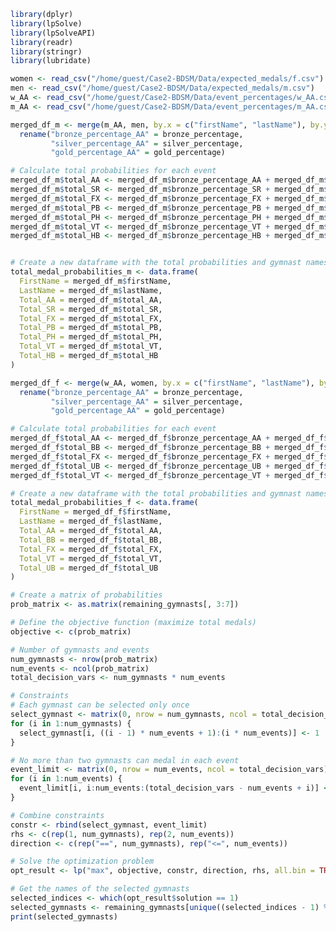 
```r
library(dplyr)
library(lpSolve)
library(lpSolveAPI)
library(readr)
library(stringr)
library(lubridate)
```

```r
women <- read_csv("/home/guest/Case2-BDSM/Data/expected_medals/f.csv")
men <- read_csv("/home/guest/Case2-BDSM/Data/expected_medals/m.csv")
w_AA <- read_csv("/home/guest/Case2-BDSM/Data/event_percentages/w_AA.csv")
m_AA <- read_csv("/home/guest/Case2-BDSM/Data/event_percentages/m_AA.csv")
```

```r
merged_df_m <- merge(m_AA, men, by.x = c("firstName", "lastName"), by.y = c("FirstName", "LastName")) |> 
  rename("bronze_percentage_AA" = bronze_percentage,
         "silver_percentage_AA" = silver_percentage,
         "gold_percentage_AA" = gold_percentage)

# Calculate total probabilities for each event
merged_df_m$total_AA <- merged_df_m$bronze_percentage_AA + merged_df_m$silver_percentage_AA + merged_df_m$gold_percentage_AA
merged_df_m$total_SR <- merged_df_m$bronze_percentage_SR + merged_df_m$silver_percentage_SR + merged_df_m$gold_percentage_SR
merged_df_m$total_FX <- merged_df_m$bronze_percentage_FX + merged_df_m$silver_percentage_FX + merged_df_m$gold_percentage_FX
merged_df_m$total_PB <- merged_df_m$bronze_percentage_PB + merged_df_m$silver_percentage_PB + merged_df_m$gold_percentage_PB
merged_df_m$total_PH <- merged_df_m$bronze_percentage_PH + merged_df_m$silver_percentage_PH + merged_df_m$gold_percentage_PH
merged_df_m$total_VT <- merged_df_m$bronze_percentage_VT + merged_df_m$silver_percentage_VT + merged_df_m$gold_percentage_VT
merged_df_m$total_HB <- merged_df_m$bronze_percentage_HB + merged_df_m$silver_percentage_HB + merged_df_m$gold_percentage_HB


# Create a new dataframe with the total probabilities and gymnast names
total_medal_probabilities_m <- data.frame(
  FirstName = merged_df_m$firstName,
  LastName = merged_df_m$lastName,
  Total_AA = merged_df_m$total_AA,
  Total_SR = merged_df_m$total_SR,
  Total_FX = merged_df_m$total_FX,
  Total_PB = merged_df_m$total_PB,
  Total_PH = merged_df_m$total_PH,
  Total_VT = merged_df_m$total_VT,
  Total_HB = merged_df_m$total_HB
)
```

```r
merged_df_f <- merge(w_AA, women, by.x = c("firstName", "lastName"), by.y = c("FirstName", "LastName")) |> 
  rename("bronze_percentage_AA" = bronze_percentage,
         "silver_percentage_AA" = silver_percentage,
         "gold_percentage_AA" = gold_percentage)

# Calculate total probabilities for each event
merged_df_f$total_AA <- merged_df_f$bronze_percentage_AA + merged_df_f$silver_percentage_AA + merged_df_f$gold_percentage_AA
merged_df_f$total_BB <- merged_df_f$bronze_percentage_BB + merged_df_f$silver_percentage_BB + merged_df_f$gold_percentage_BB
merged_df_f$total_FX <- merged_df_f$bronze_percentage_FX + merged_df_f$silver_percentage_FX + merged_df_f$gold_percentage_FX
merged_df_f$total_UB <- merged_df_f$bronze_percentage_UB + merged_df_f$silver_percentage_UB + merged_df_f$gold_percentage_UB
merged_df_f$total_VT <- merged_df_f$bronze_percentage_VT + merged_df_f$silver_percentage_VT + merged_df_f$gold_percentage_VT

# Create a new dataframe with the total probabilities and gymnast names
total_medal_probabilities_f <- data.frame(
  FirstName = merged_df_f$firstName,
  LastName = merged_df_f$lastName,
  Total_AA = merged_df_f$total_AA,
  Total_BB = merged_df_f$total_BB,
  Total_FX = merged_df_f$total_FX,
  Total_VT = merged_df_f$total_VT,
  Total_UB = merged_df_f$total_UB
)
```


```r
# Create a matrix of probabilities
prob_matrix <- as.matrix(remaining_gymnasts[, 3:7])

# Define the objective function (maximize total medals)
objective <- c(prob_matrix)

# Number of gymnasts and events
num_gymnasts <- nrow(prob_matrix)
num_events <- ncol(prob_matrix)
total_decision_vars <- num_gymnasts * num_events

# Constraints
# Each gymnast can be selected only once
select_gymnast <- matrix(0, nrow = num_gymnasts, ncol = total_decision_vars)
for (i in 1:num_gymnasts) {
  select_gymnast[i, ((i - 1) * num_events + 1):(i * num_events)] <- 1
}

# No more than two gymnasts can medal in each event
event_limit <- matrix(0, nrow = num_events, ncol = total_decision_vars)
for (i in 1:num_events) {
  event_limit[i, i:num_events:(total_decision_vars - num_events + i)] <- 1
}

# Combine constraints
constr <- rbind(select_gymnast, event_limit)
rhs <- c(rep(1, num_gymnasts), rep(2, num_events))
direction <- c(rep("==", num_gymnasts), rep("<=", num_events))

# Solve the optimization problem
opt_result <- lp("max", objective, constr, direction, rhs, all.bin = TRUE)

# Get the names of the selected gymnasts
selected_indices <- which(opt_result$solution == 1)
selected_gymnasts <- remaining_gymnasts[unique((selected_indices - 1) %/% num_events + 1), c("FirstName", "LastName")]
print(selected_gymnasts)
```



